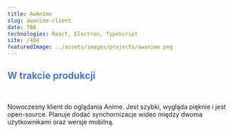 ```yaml
---
title: AwAnime
slug: awanime-client
date: TBA
technologies: React, Electron, TypeScript
site: /404
featuredImage: ../assets/images/projects/awanime.png
---
```


## <span style="color: #5472d3">W trakcie produkcji</span>

<br />

Nowoczesny klient do oglądania Anime. Jest szybki, wygląda pięknie i jest open-source.
Planuje dodać synchornizacje wideo między dwoma użytkownikami oraz wersje mobilną.

